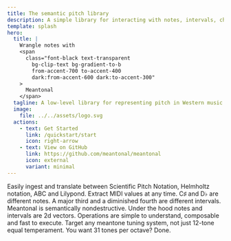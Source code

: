 ```yaml
---
title: The semantic pitch library
description: A simple library for interacting with notes, intervals, chords, scales and more in a semantically sensitive manner.
template: splash
hero:
  title: |
    Wrangle notes with
    <span
      class="font-black text-transparent
        bg-clip-text bg-gradient-to-b
        from-accent-700 to-accent-400
        dark:from-accent-600 dark:to-accent-300"
    >
      Meantonal
    </span>
  tagline: A low-level library for representing pitch in Western music.
  image:
    file: ../../assets/logo.svg
  actions:
    - text: Get Started
      link: /quickstart/start
      icon: right-arrow
    - text: View on GitHub
      link: https://github.com/meantonal/meantonal
      icon: external
      variant: minimal
---
```



<CardGrid stagger>
	<Card title="Flexible representation" icon="translate">
		Easily ingest and translate between Scientific Pitch Notation, Helmholtz notation, ABC and Lilypond. Extract MIDI values at any time.
	</Card>
	<Card title="Spelling matters" icon="pencil">
        C&#x266f; and D&#x266d; are different notes. A major third and a diminished fourth are different intervals. Meantonal is semantically nondestructive.
	</Card>
	<Card title="It's just vectors" icon="random">
		Under the hood notes and intervals are 2d vectors. Operations are simple to understand, composable and fast to execute.
	</Card>
	<Card title="Tuning-agnostic" icon="seti:audio">
		Target any meantone tuning system, not just 12-tone equal temperament. You want 31 tones per octave? Done.
	</Card>
</CardGrid>
